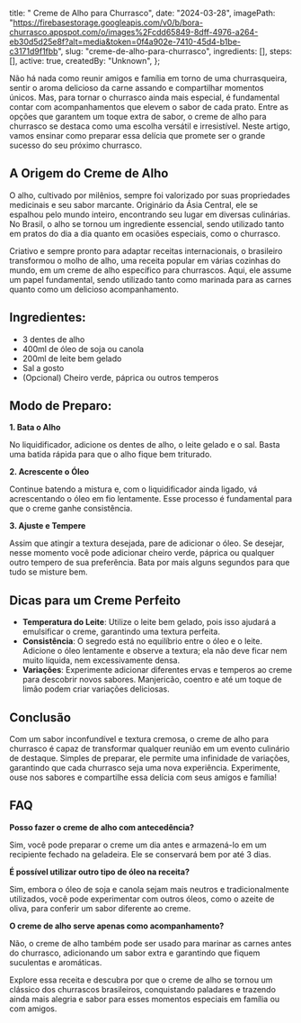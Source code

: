   title: " Creme de Alho para Churrasco",
  date: "2024-03-28",
  imagePath: "https://firebasestorage.googleapis.com/v0/b/bora-churrasco.appspot.com/o/images%2Fcdd65849-8dff-4976-a264-eb30d5d25e8f?alt=media&token=0f4a902e-7410-45d4-b1be-c3171d9f1fbb",
  slug: "creme-de-alho-para-churrasco",
  ingredients: [],
  steps: [],
  active: true,
  createdBy: "Unknown",
};

Não há nada como reunir amigos e família em torno de uma churrasqueira, sentir o aroma delicioso da carne assando e compartilhar momentos únicos. Mas, para tornar o churrasco ainda mais especial, é fundamental contar com acompanhamentos que elevem o sabor de cada prato. Entre as opções que garantem um toque extra de sabor, o creme de alho para churrasco se destaca como uma escolha versátil e irresistível. Neste artigo, vamos ensinar como preparar essa delícia que promete ser o grande sucesso do seu próximo churrasco.

## A Origem do Creme de Alho

O alho, cultivado por milênios, sempre foi valorizado por suas propriedades medicinais e seu sabor marcante. Originário da Ásia Central, ele se espalhou pelo mundo inteiro, encontrando seu lugar em diversas culinárias. No Brasil, o alho se tornou um ingrediente essencial, sendo utilizado tanto em pratos do dia a dia quanto em ocasiões especiais, como o churrasco.

Criativo e sempre pronto para adaptar receitas internacionais, o brasileiro transformou o molho de alho, uma receita popular em várias cozinhas do mundo, em um creme de alho específico para churrascos. Aqui, ele assume um papel fundamental, sendo utilizado tanto como marinada para as carnes quanto como um delicioso acompanhamento.

## Ingredientes:

* 3 dentes de alho
* 400ml de óleo de soja ou canola
* 200ml de leite bem gelado
* Sal a gosto
* (Opcional) Cheiro verde, páprica ou outros temperos

## Modo de Preparo:

**1. Bata o Alho**

No liquidificador, adicione os dentes de alho, o leite gelado e o sal. Basta uma batida rápida para que o alho fique bem triturado.

**2. Acrescente o Óleo**

Continue batendo a mistura e, com o liquidificador ainda ligado, vá acrescentando o óleo em fio lentamente. Esse processo é fundamental para que o creme ganhe consistência.

**3. Ajuste e Tempere**

Assim que atingir a textura desejada, pare de adicionar o óleo. Se desejar, nesse momento você pode adicionar cheiro verde, páprica ou qualquer outro tempero de sua preferência. Bata por mais alguns segundos para que tudo se misture bem.

## Dicas para um Creme Perfeito

* **Temperatura do Leite**: Utilize o leite bem gelado, pois isso ajudará a emulsificar o creme, garantindo uma textura perfeita.
* **Consistência**: O segredo está no equilíbrio entre o óleo e o leite. Adicione o óleo lentamente e observe a textura; ela não deve ficar nem muito líquida, nem excessivamente densa.
* **Variações**: Experimente adicionar diferentes ervas e temperos ao creme para descobrir novos sabores. Manjericão, coentro e até um toque de limão podem criar variações deliciosas.

## Conclusão

Com um sabor inconfundível e textura cremosa, o creme de alho para churrasco é capaz de transformar qualquer reunião em um evento culinário de destaque. Simples de preparar, ele permite uma infinidade de variações, garantindo que cada churrasco seja uma nova experiência. Experimente, ouse nos sabores e compartilhe essa delícia com seus amigos e família!

## FAQ

**Posso fazer o creme de alho com antecedência?**

Sim, você pode preparar o creme um dia antes e armazená-lo em um recipiente fechado na geladeira. Ele se conservará bem por até 3 dias.

**É possível utilizar outro tipo de óleo na receita?**

Sim, embora o óleo de soja e canola sejam mais neutros e tradicionalmente utilizados, você pode experimentar com outros óleos, como o azeite de oliva, para conferir um sabor diferente ao creme.

**O creme de alho serve apenas como acompanhamento?**

Não, o creme de alho também pode ser usado para marinar as carnes antes do churrasco, adicionando um sabor extra e garantindo que fiquem suculentas e aromáticas.

Explore essa receita e descubra por que o creme de alho se tornou um clássico dos churrascos brasileiros, conquistando paladares e trazendo ainda mais alegria e sabor para esses momentos especiais em família ou com amigos.
